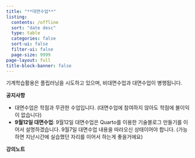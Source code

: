 ```yaml
---
title: "**대면수업**"
listing:
  contents: /offline
  sort: "date desc"
  type: table
  categories: false
  sort-ui: false
  filter-ui: false
  page-size: 9999
page-layout: full
title-block-banner: false
---
```


기계학습활용은 플립러닝을 시도하고 있으며, 비대면수업과 대면수업이 병행됩니다. 

**공지사항** 

- 대면수업은 학점과 무관한 수업입니다. (대면수업에 참여하지 않아도 학점에 불이익이 없습니다) 
- **9월12일 대면수업**: 9월12일 대면수업은 Quarto를 이용한 기술블로그 만들기를 이어서 설명하겠습니다. 9월7일 대면수업 내용을 따라오신 상태이어야 합니다. (가능하면 지난시간에 실습했던 자리를 이어서 하는게 좋을거에요)

**강의노트** 